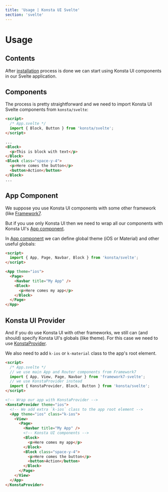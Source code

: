 ```yaml
---
title: 'Usage | Konsta UI Svelte'
section: 'svelte'
---
```


# Usage

## Contents

After [installation](/svelte/installation) process is done we can start using Konsta UI components in our Svelte application.

## Components

The process is pretty straightforward and we need to import Konsta UI Svelte components from `konsta/svelte`:

```html
<script>
  /* App.svelte */
  import { Block, Button } from 'konsta/svelte';
</script>

...
<Block>
  <p>This is block with text</p>
</Block>
<Block class="space-y-4">
  <p>Here comes the button</p>
  <button>Action</button>
</Block>
...
```

## App Component

We suppose you use Konsta UI components with some other framework (like [Framework7](https://framework7.io).

But if you use only Konsta UI then we need to wrap all our components with Konsta UI's [App component](/svelte/app).

In [App component](/svelte/app) we can define global theme (iOS or Material) and other useful globals:

```html
<script>
  import { App, Page, Navbar, Block } from 'konsta/svelte';
</script>

<App theme="ios">
  <Page>
    <Navbar title="My App" />
    <Block>
      <p>Here comes my app</p>
    </Block>
  </Page>
</App>
```

## Konsta UI Provider

And if you do use Konsta UI with other frameworks, we still can (and should) specify Konsta UI's globals (like theme). For this case we need to use [KonstaProvider](/svelte/konsta-provider).

We also need to add `k-ios` or `k-material` class to the app's root element.

```html
<script>
  /* App.svelte */
  // we use main App and Router components from Framework7
  import { App, View, Page, Navbar } from 'framework7-svelte';
  // we use KonstaProvider instead
  import { KonstaProvider, Block, Button } from 'konsta/svelte';
</script>

<!-- Wrap our app with KonstaProvider -->
<KonstaProvider theme="ios">
  <!-- We add extra `k-ios` class to the app root element -->
  <App theme="ios" class="k-ios">
    <View>
      <Page>
        <Navbar title="My App" />
        <!-- Konsta UI components -->
        <Block>
          <p>Here comes my app</p>
        </Block>
        <Block class="space-y-4">
          <p>Here comes the button</p>
          <button>Action</button>
        </Block>
      </Page>
    </View>
  </App>
</KonstaProvider>
```
